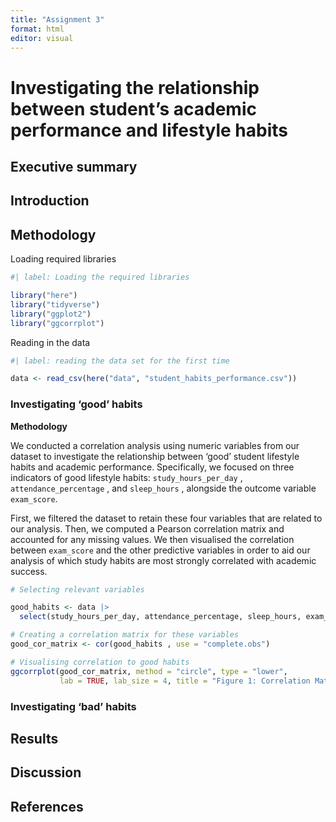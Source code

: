 ```yaml
---
title: "Assignment 3"
format: html
editor: visual
---
```


# Investigating the relationship between student's academic performance and lifestyle habits

## Executive summary

## Introduction

## Methodology

Loading required libraries

```r
#| label: Loading the required libraries 

library("here")
library("tidyverse")
library("ggplot2")
library("ggcorrplot")
```

Reading in the data

```r
#| label: reading the data set for the first time 

data <- read_csv(here("data", "student_habits_performance.csv"))

```

### Investigating 'good' habits

**Methodology**

We conducted a correlation analysis using numeric variables from our dataset to investigate the relationship between 'good' student lifestyle habits and academic performance. Specifically, we focused on three indicators of good lifestyle habits: `study_hours_per_day` , `attendance_percentage` , and `sleep_hours` , alongside the outcome variable `exam_score`.

First, we filtered the dataset to retain these four variables that are related to our analysis. Then, we computed a Pearson correlation matrix and accounted for any missing values. We then visualised the correlation between `exam_score` and the other predictive variables in order to aid our analysis of which study habits are most strongly correlated with academic success.

```r

# Selecting relevant variables 

good_habits <- data |>
  select(study_hours_per_day, attendance_percentage, sleep_hours, exam_score)

# Creating a correlation matrix for these variables 
good_cor_matrix <- cor(good_habits , use = "complete.obs")

# Visualising correlation to good habits 
ggcorrplot(good_cor_matrix, method = "circle", type = "lower",
           lab = TRUE, lab_size = 4, title = "Figure 1: Correlation Matrix of 'Good' Student Habits and Exam Score")
```

### Investigating 'bad' habits

## Results

## Discussion

## References
